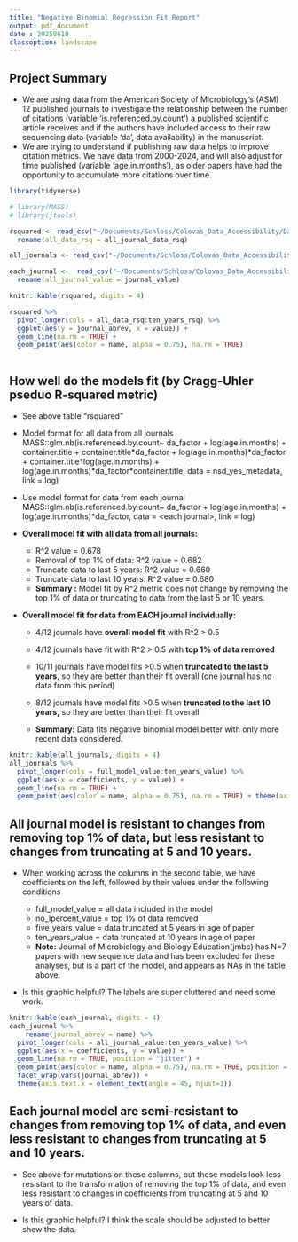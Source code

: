 ```yaml
---
title: "Negative Binomial Regression Fit Report"
output: pdf_document
date : 20250610 
classoption: landscape
---
```


## Project Summary

-   We are using data from the American Society of Microbiology's (ASM)
    12 published journals to investigate the relationship between the
    number of citations (variable 'is.referenced.by.count') a published
    scientific article receives and if the authors have included access
    to their raw sequencing data (variable 'da', data availability) in
    the manuscript.
-   We are trying to understand if publishing raw data helps to improve
    citation metrics. We have data from 2000-2024, and will also adjust
    for time published (variable 'age.in.months'), as older papers have
    had the opportunity to accumulate more citations over time.

```r
library(tidyverse)

# library(MASS)
# library(jtools)

rsquared <- read_csv("~/Documents/Schloss/Colovas_Data_Accessibility/Data/final/negative_binomial_models.csv") %>%  
  rename(all_data_rsq = all_journal_data_rsq)

all_journals <- read_csv("~/Documents/Schloss/Colovas_Data_Accessibility/Data/negative_binomial/all_data_glmnb_models.csv")

each_journal <-  read_csv("~/Documents/Schloss/Colovas_Data_Accessibility/Data/negative_binomial/negative_binomial_byjournal.csv.gz") %>%  
  rename(all_journal_value = journal_value)

```

```r

knitr::kable(rsquared, digits = 4)

rsquared %>% 
  pivot_longer(cols = all_data_rsq:ten_years_rsq) %>%
  ggplot(aes(y = journal_abrev, x = value)) + 
  geom_line(na.rm = TRUE) + 
  geom_point(aes(color = name, alpha = 0.75), na.rm = TRUE)
  
```

## How well do the models fit (by Cragg-Uhler pseduo R-squared metric)

-   See above table "rsquared"

-   Model format for all data from all journals
    MASS::glm.nb(is.referenced.by.count\~ da_factor +
    log(age.in.months) + container.title + container.title\*da_factor +
    log(age.in.months)\*da_factor +
    container.title\*log(age.in.months) +
    log(age.in.months)\*da_factor\*container.title, data =
    nsd_yes_metadata, link = log)

-   Use model format for data from each journal
    MASS::glm.nb(is.referenced.by.count\~ da_factor +
    log(age.in.months) + log(age.in.months)\*da_factor, data = \<each
    journal\>, link = log)

-   **Overall model fit with all data from all journals:**

    -   R\^2 value = 0.678
    -   Removal of top 1% of data: R\^2 value = 0.682
    -   Truncate data to last 5 years: R\^2 value = 0.660
    -   Truncate data to last 10 years: R\^2 value = 0.680
    -   **Summary :** Model fit by R\^2 metric does not change by
        removing the top 1% of data or truncating to data from the last
        5 or 10 years.

-   **Overall model fit for data from EACH journal individually:**

    -   4/12 journals have **overall model fit** with R\^2 \> 0.5

    -   4/12 journals have fit with R\^2 \> 0.5 with **top 1% of data
        removed**

    -   10/11 journals have model fits \>0.5 when **truncated to the
        last 5 years,** so they are better than their fit overall (one
        journal has no data from this period)

    -   8/12 journals have model fits \>0.5 when **truncated to the last
        10 years,** so they are better than their fit overall

    -   **Summary:** Data fits negative binomial model better with only
        more recent data considered.

```r
knitr::kable(all_journals, digits = 4) 
all_journals %>% 
  pivot_longer(cols = full_model_value:ten_years_value) %>%
  ggplot(aes(x = coefficients, y = value)) + 
  geom_line(na.rm = TRUE) + 
  geom_point(aes(color = name, alpha = 0.75), na.rm = TRUE) + theme(axis.text.x = element_blank()) 
```

## All journal model is resistant to changes from removing top 1% of data, but less resistant to changes from truncating at 5 and 10 years.

-   When working across the columns in the second table, we have
    coefficients on the left, followed by their values under the
    following conditions

    -   full_model_value = all data included in the model
    -   no_1percent_value = top 1% of data removed
    -   five_years_value = data truncated at 5 years in age of paper
    -   ten_years_value = data truncated at 10 years in age of paper
    -   **Note:** Journal of Microbiology and Biology Education(jmbe)
        has N=7 papers with new sequence data and has been excluded for
        these analyses, but is a part of the model, and appears as NAs
        in the table above.

-   Is this graphic helpful? The labels are super cluttered and need some work. 

```r
knitr::kable(each_journal, digits = 4)
each_journal %>% 
    rename(journal_abrev = name) %>% 
  pivot_longer(cols = all_journal_value:ten_years_value) %>%
  ggplot(aes(x = coefficients, y = value)) + 
  geom_line(na.rm = TRUE, position = "jitter") + 
  geom_point(aes(color = name, alpha = 0.75), na.rm = TRUE, position = "jitter") + 
  facet_wrap(vars(journal_abrev)) +
  theme(axis.text.x = element_text(angle = 45, hjust=1)) 
```

## Each journal model are semi-resistant to changes from removing top 1% of data, and even less resistant to changes from truncating at 5 and 10 years.

-   See above for mutations on these columns, but these models look less
    resistant to the transformation of removing the top 1% of data, and
    even less resistant to changes in coefficients from truncating at 5
    and 10 years of data.

-  Is this graphic helpful? I think the scale should be adjusted to better show the data. 
